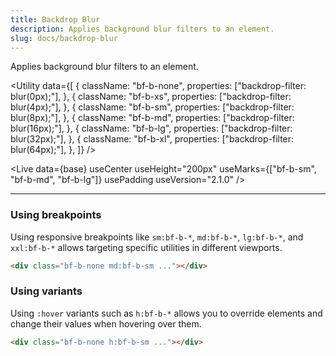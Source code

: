 ```yaml
---
title: Backdrop Blur
description: Applies background blur filters to an element.
slug: docs/backdrop-blur
---
```



Applies background blur filters to an element.

<Utility
  data={[
    {
      className: "bf-b-none",
      properties: ["backdrop-filter: blur(0px);"],
    },
    {
      className: "bf-b-xs",
      properties: ["backdrop-filter: blur(4px);"],
    },
    {
      className: "bf-b-sm",
      properties: ["backdrop-filter: blur(8px);"],
    },
    {
      className: "bf-b-md",
      properties: ["backdrop-filter: blur(16px);"],
    },
    {
      className: "bf-b-lg",
      properties: ["backdrop-filter: blur(32px);"],
    },
    {
      className: "bf-b-xl",
      properties: ["backdrop-filter: blur(64px);"],
    },
  ]}
/>

<Live
  data={base}
  useCenter
  useHeight="200px"
  useMarks={["bf-b-sm", "bf-b-md", "bf-b-lg"]}
  usePadding
  useVersion="2.1.0"
/>

---

### Using breakpoints

Using responsive breakpoints like `sm:bf-b-*`, `md:bf-b-*`, `lg:bf-b-*`, and `xxl:bf-b-*` allows targeting specific utilities in different viewports.

```html "md:bf-b-sm"
<div class="bf-b-none md:bf-b-sm ..."></div>
```

### Using variants

Using `:hover` variants such as `h:bf-b-*` allows you to override elements and change their values when hovering over them.

```html "h:bf-b-sm"
<div class="bf-b-none h:bf-b-sm ..."></div>
```
